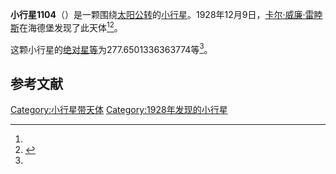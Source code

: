 {{Infobox planet
| bgcolour = #FFFFC0
| name = 1104 Syringa
| symbol = 
| image = 
| caption = 
| discovery = yes
| discovery_ref = 
| discoverer = [[卡尔·威廉·雷睦斯|卡尔·威廉·雷睦斯]]
| discovery_site = [[海德堡|海德堡]] 
| discovered = 1928年12月9日
| designations = yes
| mp_name = 
| named_after = 
| alt_names = 
| mp_category = [[主带小行星|主带小行星]]
| orbit_ref = <ref name="a">[http://ssd.jpl.nasa.gov/sbdb.cgi?sstr=1104 1104 Syringa] {{Wayback|url=http://ssd.jpl.nasa.gov/sbdb.cgi?sstr=1104 |date=20140925031558 }}，小行星數據庫瀏覽器（JPL Small-Body Database Browser）－[[美国国家航空航天局|美国国家航空航天局]]喷气推进实验室</ref>
| epoch = 2456400.5 (2013年4月18日更新)
| aphelion = {{convert|3.532641550613707|AU|km|3|abbr=on|lk=out}}
| perihelion = {{convert|1.729693528892198|AU|km|3|abbr=on}}
| semimajor = {{convert|2.631167539752953|AU|km|3|abbr=on}}
| eccentricity = 0.342613687
| period = 1558.910495 [[日|日]]<br />4.27[[儒略年|儒略年]]
| avg_speed = 
| inclination = 6.440636121757591
| asc_node = 128.6721902363687
| mean_anomaly = 
| arg_peri = 277.6501336363774
| satellites = 
| physical_characteristics = yes
| dimensions = 
| mass = 
| density = 
| surface_grav = 
| escape_velocity = 
| sidereal_day = 
| axial_tilt = 
| pole_ecliptic_lat = 
| pole_ecliptic_lon = 
| albedo = 
| temperatures= 
| temp_name1 = 
| mean_temp_1 = 
| max_temp_1 = 
| temp_name2 = 
| max_temp_2 = 
| spectral_type = 
| abs_magnitude = 277.6501336363774
}}

'''小行星1104'''（{{lang-en|1104 Syringa}}）是一颗围绕[[太阳|太阳]][[公转|公转]]的[[小行星|小行星]]。1928年12月9日，[[卡尔·威廉·雷睦斯|卡尔·威廉·雷睦斯]]在海德堡发现了此天体<ref name="a" /><ref>{{cite news|title=小行星列表|url=http://cfa-www.harvard.edu/iau/lists/NumberedMPs.txt|accessdate=2013-07-08|newspaper=哈佛大学|archive-date=2008-05-17|archive-url=https://web.archive.org/web/20080517010638/http://cfa-www.harvard.edu/iau/lists/NumberedMPs.txt|dead-url=no}}</ref>。

这颗小行星的[[绝对星等|绝对星等]]为277.6501336363774等<ref name="a" />。

==参考文献==
{{reflist}}
{{Minor Planet Number|[[小行星1103|小行星1103]]|[[小行星1105|小行星1105]]}}

{{小天体}}

[[Category:小行星带天体|Category:小行星带天体]]
[[Category:1928年发现的小行星|Category:1928年发现的小行星]]

{{asteroid-stub}}